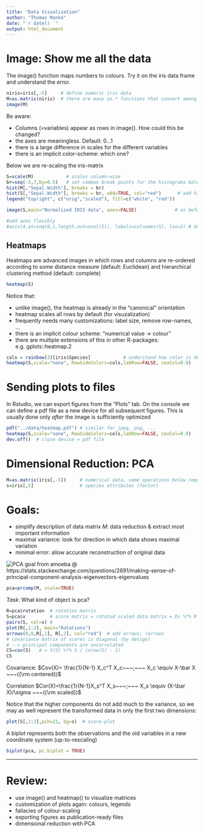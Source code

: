 ```yaml
---
title: "Data Visualization"
author: "Thomas Manke"
date: "`r date() `"
output: html_document
---
```


# Image: Show me all the data
The image() function maps numbers to colours. Try it on the iris data frame and understand the error.

```r
niris=iris[,-5]     # define numeric iris data
M=as.matrix(niris)  # there are many as.* functions that convert among data structures
image(M)
```

Be aware:

* Columns (=variables) appear as rows in image(). How could this be changed?
* the axes are meaningless. Default: $0 \ldots 1$
* there is a large difference in scales for the different variables
* there is an implicit color-scheme: which one?

Below we are re-scaling the iris-matrix
```r
S=scale(M)            # scales column-wise
br=seq(-5,7,by=0.5)   # set common break points for the histograms below
hist(M[,"Sepal.Width"], breaks = br)
hist(S[,"Sepal.Width"], breaks = br, add=TRUE, col="red")      # add histogram to current plot
legend("topright", c("orig","scaled"), fill=c("white", "red"))

image(S,main="Normalized IRIS data", axes=FALSE)              # as before, suppress axes

#add axes flexibly
#axis(4,at=seq(0,1,length.out=ncol(S)), labels=colnames(S), las=2) # Understand this command
```

## Heatmaps
Heatmaps are advanced images in which rows and columns are re-ordered according
to some distance measure (default: Euclidean) and hierarchical clustering method (default: complete) 
```r
heatmap(S)
```

Notice that:

* unlike image(), the heatmap is already in the "canonical" orientation
* heatmap scales all rows by default (for visuzalization)
* frequently needs many customizations: label size, remove row-names, ...
* there is an implicit colour scheme: "numerical value $\to$ colour"
* there are multiple extensions of this in other R-packages: e.g. gplots::heatmap.2
```r
cols = rainbow(3)[iris$Species]            # understand how color is defined
heatmap(S,scale="none", RowSideColors=cols,labRow=FALSE, cexCol=0.9)
```

# Sending plots to files
In Rstudio, we can export figures from the "Plots" tab. On the console we can define a pdf file as a new device for all subsequent figures. This is usually done only *after* the image is sufficiently optimized
```r
pdf("../data/heatmap.pdf") # similar for jpeg, png, ...
heatmap(S,scale="none", RowSideColors=cols,labRow=FALSE, cexCol=0.9)
dev.off()  # close device = pdf file
```

# Dimensional Reduction: PCA
```r
M=as.matrix(iris[,-5])     # numerical data, some operations below require matrices not data frames (%*%)
s=iris[,5]                 # species attributes (factor)
```

# Goals:
* simplify description of data matrix $M$: data reduction & extract most important information
* maximal variance: look for direction in which data shows maximal variation
* minimal error: allow accurate reconstruction of original data 

![PCA goal](../images/PCA.gif)
from amoeba @ https://stats.stackexchange.com/questions/2691/making-sense-of-principal-component-analysis-eigenvectors-eigenvalues
```r
pca=prcomp(M, scale=TRUE)
```

*Task*: What kind of object is pca?

```r
R=pca$rotation  # rotation matrix
S=pca$x         # score matrix = rotated scaled data matrix = Ds %*% R
pairs(S, col=s) # 
plot(R[,1:2], main="Rotations")
arrows(0,0,R[,1], R[,2], col="red")  # add arrows: ?arrows
# covariance matrix of scores is diagonal (by design)
# --> principal components are uncorrelated
CS=cov(S)   # = t(S) %*% S / (nrow(S) - 1)
CS

```

Covariance: $Cov(X)= \frac{1}{N-1} X_c^T X_c~~~;~~~ X_c \equiv X-\bar X ~~~({\rm centered})$

Correlation $Cor(X)=\frac{1}{N-1}X_s^T X_s~~~;~~~ X_s \equiv (X-\bar X)/\sigma ~~~({\rm scaled})$

Notice that the higher components do not add much to the variance, so we may as well represent the transformed data in only the first two dimensions:
```r
plot(S[,1:2],pch=21, bg=s)  # score-plot
```

A biplot represents both the observations and the old variables in a new coordinate system (up-to-rescaling)
```r
biplot(pca, pc.biplot = TRUE) 
```


***

# Review:
* use image() and heatmap() to visualize matrices
* customization of plots again: colours, legends
* fallacies of colour-scaling
* exporting figures as publication-ready files
* dimensional reduction with PCA


